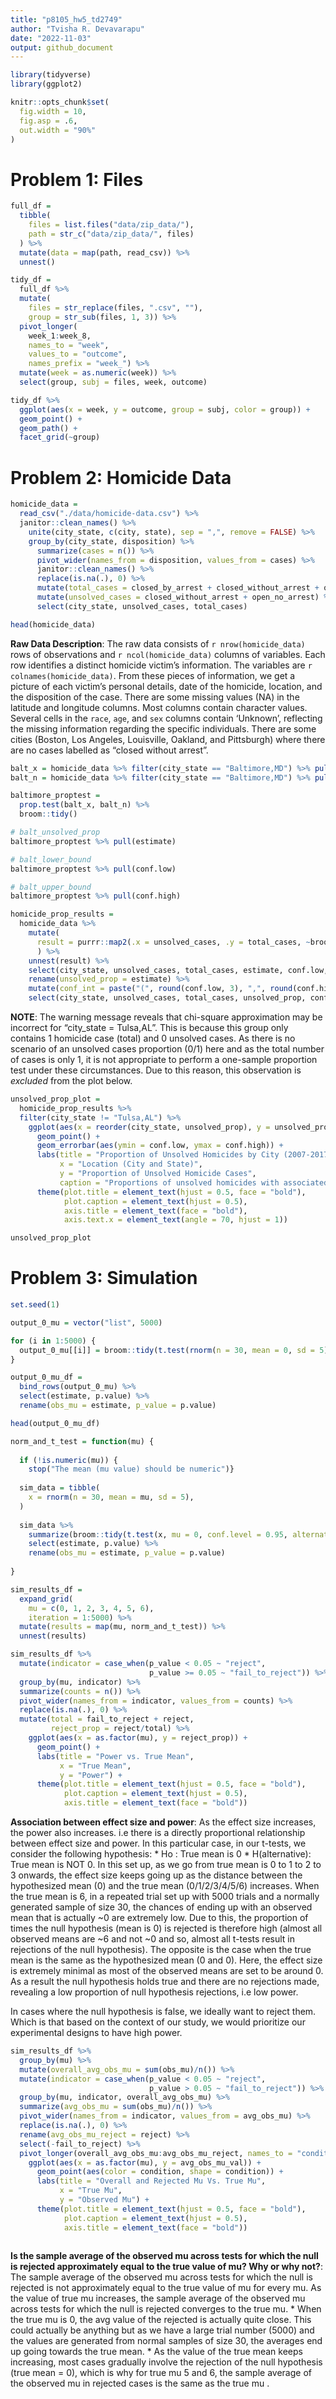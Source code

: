 ```yaml
---
title: "p8105_hw5_td2749"
author: "Tvisha R. Devavarapu"
date: "2022-11-03"
output: github_document
---
```


```r
library(tidyverse)
library(ggplot2)

knitr::opts_chunk$set(
  fig.width = 10,
  fig.asp = .6,
  out.width = "90%"
)
```

# Problem 1: Files

```r
full_df = 
  tibble(
    files = list.files("data/zip_data/"),
    path = str_c("data/zip_data/", files)
  ) %>% 
  mutate(data = map(path, read_csv)) %>% 
  unnest()
```

```r
tidy_df = 
  full_df %>% 
  mutate(
    files = str_replace(files, ".csv", ""),
    group = str_sub(files, 1, 3)) %>% 
  pivot_longer(
    week_1:week_8,
    names_to = "week",
    values_to = "outcome",
    names_prefix = "week_") %>% 
  mutate(week = as.numeric(week)) %>% 
  select(group, subj = files, week, outcome)
```

```r
tidy_df %>% 
  ggplot(aes(x = week, y = outcome, group = subj, color = group)) + 
  geom_point() + 
  geom_path() + 
  facet_grid(~group)
```


# Problem 2: Homicide Data

```r
homicide_data = 
  read_csv("./data/homicide-data.csv") %>%
  janitor::clean_names() %>% 
    unite(city_state, c(city, state), sep = ",", remove = FALSE) %>% 
    group_by(city_state, disposition) %>% 
      summarize(cases = n()) %>%
      pivot_wider(names_from = disposition, values_from = cases) %>% 
      janitor::clean_names() %>% 
      replace(is.na(.), 0) %>% 
      mutate(total_cases = closed_by_arrest + closed_without_arrest + open_no_arrest) %>% 
      mutate(unsolved_cases = closed_without_arrest + open_no_arrest) %>% 
      select(city_state, unsolved_cases, total_cases)

head(homicide_data)
```

**Raw Data Description**: The raw data consists of `r nrow(homicide_data)` rows of observations and `r ncol(homicide_data)` columns of variables. Each row identifies a distinct homicide victim's information. The variables are `r colnames(homicide_data)`. From these pieces of information, we get a picture of each victim's personal details, date of the homicide, location, and the disposition of the case. There are some missing values (NA) in the latitude and longitude columns. Most columns contain character values. Several cells in the `race`, `age`, and `sex` columns contain 'Unknown', reflecting the missing information regarding the specific individuals. There are some cities (Boston, Los Angeles, Louisville, Oakland, and Pittsburgh) where there are no cases labelled as "closed without arrest". 

```r
balt_x = homicide_data %>% filter(city_state == "Baltimore,MD") %>% pull(unsolved_cases)
balt_n = homicide_data %>% filter(city_state == "Baltimore,MD") %>% pull(total_cases)

baltimore_proptest = 
  prop.test(balt_x, balt_n) %>% 
  broom::tidy()

# balt_unsolved_prop
baltimore_proptest %>% pull(estimate)

# balt_lower_bound
baltimore_proptest %>% pull(conf.low)

# balt_upper_bound
baltimore_proptest %>% pull(conf.high)
```

```r
homicide_prop_results =
  homicide_data %>% 
    mutate(
      result = purrr::map2(.x = unsolved_cases, .y = total_cases, ~broom::tidy(prop.test(x = .x, n = .y)))
      ) %>%
    unnest(result) %>% 
    select(city_state, unsolved_cases, total_cases, estimate, conf.low, conf.high) %>% 
    rename(unsolved_prop = estimate) %>% 
    mutate(conf_int = paste("(", round(conf.low, 3), ",", round(conf.high, 3), ")")) %>% 
    select(city_state, unsolved_cases, total_cases, unsolved_prop, conf_int, conf.low, conf.high)

```

**NOTE**: The warning message reveals that chi-square approximation may be incorrect for "city_state = Tulsa,AL". This is because this group only contains 1 homicide case (total) and 0 unsolved cases. As there is no scenario of an unsolved cases proportion (0/1) here and as the total number of cases is only 1, it is not appropriate to perform a one-sample proportion test under these circumstances. Due to this reason, this observation is *excluded* from the plot below. 

```r
unsolved_prop_plot = 
  homicide_prop_results %>%
  filter(city_state != "Tulsa,AL") %>% 
    ggplot(aes(x = reorder(city_state, unsolved_prop), y = unsolved_prop)) +
      geom_point() +
      geom_errorbar(aes(ymin = conf.low, ymax = conf.high)) +
      labs(title = "Proportion of Unsolved Homicides by City (2007-2017)",
           x = "Location (City and State)",
           y = "Proportion of Unsolved Homicide Cases",
           caption = "Proportions of unsolved homicides with associated 95% confidence intervals between 2007 and 2017 in major US cities.") +
      theme(plot.title = element_text(hjust = 0.5, face = "bold"),
            plot.caption = element_text(hjust = 0.5),
            axis.title = element_text(face = "bold"),
            axis.text.x = element_text(angle = 70, hjust = 1))

unsolved_prop_plot
```

# Problem 3: Simulation

```r
set.seed(1)
```

```r
output_0_mu = vector("list", 5000)

for (i in 1:5000) {
  output_0_mu[[i]] = broom::tidy(t.test(rnorm(n = 30, mean = 0, sd = 5), mu = 0, conf.level = 0.95))
}

output_0_mu_df = 
  bind_rows(output_0_mu) %>% 
  select(estimate, p.value) %>% 
  rename(obs_mu = estimate, p_value = p.value)

head(output_0_mu_df)

```

```r
norm_and_t_test = function(mu) {
  
  if (!is.numeric(mu)) {
    stop("The mean (mu value) should be numeric")}
  
  sim_data = tibble(
    x = rnorm(n = 30, mean = mu, sd = 5),
  )
  
  sim_data %>%
    summarize(broom::tidy(t.test(x, mu = 0, conf.level = 0.95, alternative = "two.sided"))) %>% 
    select(estimate, p.value) %>% 
    rename(obs_mu = estimate, p_value = p.value)
    
}
```

```r
sim_results_df = 
  expand_grid(
    mu = c(0, 1, 2, 3, 4, 5, 6),
    iteration = 1:5000) %>% 
  mutate(results = map(mu, norm_and_t_test)) %>% 
  unnest(results)
```

```r
sim_results_df %>% 
  mutate(indicator = case_when(p_value < 0.05 ~ "reject",
                               p_value >= 0.05 ~ "fail_to_reject")) %>% 
  group_by(mu, indicator) %>%
  summarize(counts = n()) %>% 
  pivot_wider(names_from = indicator, values_from = counts) %>% 
  replace(is.na(.), 0) %>%
  mutate(total = fail_to_reject + reject,
         reject_prop = reject/total) %>% 
    ggplot(aes(x = as.factor(mu), y = reject_prop)) + 
      geom_point() +
      labs(title = "Power vs. True Mean",
           x = "True Mean",
           y = "Power") +
      theme(plot.title = element_text(hjust = 0.5, face = "bold"),
            plot.caption = element_text(hjust = 0.5),
            axis.title = element_text(face = "bold"))
```
**Association between effect size and power**: As the effect size increases, the power also increases. i.e there is a directly proportional relationship between effect size and power. In this particular case, in our t-tests, we consider the following hypothesis: 
* Ho : True mean is 0
* H(alternative): True mean is NOT 0. 
In this set up, as we go from true mean is 0 to 1 to 2 to 3 onwards, the effect size keeps going up as the distance between the hypothesized mean (0) and the true mean (0/1/2/3/4/5/6) increases. When the true mean is 6, in a repeated trial set up with 5000 trials and a normally generated sample of size 30, the chances of ending up with an observed mean that is actually ~0 are extremely low. Due to this, the proportion of times the null hypothesis (mean is 0) is rejected is therefore high (almost all observed means are ~6 and not ~0 and so, almost all t-tests result in rejections of the null hypothesis). The opposite is the case when the true mean is the same as the hypothesized mean (0 and 0). Here, the effect size is extremely minimal as most of the observed means are set to be around 0. As a result the null hypothesis holds true and there are no rejections made, revealing a low proportion of null hypothesis rejections, i.e low power. 

In cases where the null hypothesis is false, we ideally want to reject them. Which is that based on the context of our study, we would prioritize our experimental designs to have high power. 


```r
sim_results_df %>% 
  group_by(mu) %>% 
  mutate(overall_avg_obs_mu = sum(obs_mu)/n()) %>% 
  mutate(indicator = case_when(p_value < 0.05 ~ "reject",
                               p_value > 0.05 ~ "fail_to_reject")) %>% 
  group_by(mu, indicator, overall_avg_obs_mu) %>% 
  summarize(avg_obs_mu = sum(obs_mu)/n()) %>% 
  pivot_wider(names_from = indicator, values_from = avg_obs_mu) %>% 
  replace(is.na(.), 0) %>%
  rename(avg_obs_mu_reject = reject) %>% 
  select(-fail_to_reject) %>% 
  pivot_longer(overall_avg_obs_mu:avg_obs_mu_reject, names_to = "condition", values_to = "avg_obs_mu_val") %>% 
    ggplot(aes(x = as.factor(mu), y = avg_obs_mu_val)) +
      geom_point(aes(color = condition, shape = condition)) +
      labs(title = "Overall and Rejected Mu Vs. True Mu",
           x = "True Mu",
           y = "Observed Mu") +
      theme(plot.title = element_text(hjust = 0.5, face = "bold"),
            plot.caption = element_text(hjust = 0.5),
            axis.title = element_text(face = "bold"))
  
```
**Is the sample average of the observed mu across tests for which the null is rejected approximately equal to the true value of mu? Why or why not?**: The sample average of the observed mu across tests for which the null is rejected is not approximately equal to the true value of mu for every mu. As the value of true mu increases, the sample average of the observed mu across tests for which the null is rejected converges to the true mu. 
* When the true mu is 0, the avg value of the rejected is actually quite close. This could actually be anything but as we have a large trial number (5000) and the values are generated from normal samples of size 30, the averages end up going towards the true mean. 
* As the value of the true mean keeps increasing, most cases gradually involve the rejection of the null hypothesis (true mean = 0), which is why for true mu 5 and 6, the sample average of the observed mu in rejected cases is the same as the true mu .



